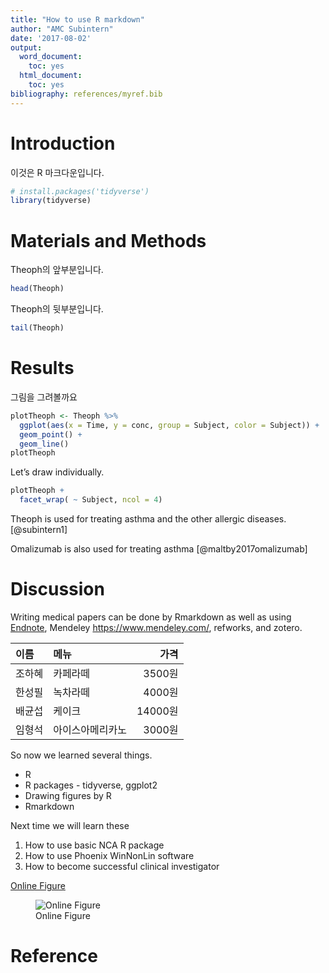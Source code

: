 ```yaml
---
title: "How to use R markdown"
author: "AMC Subintern"
date: '2017-08-02'
output:
  word_document:
    toc: yes
  html_document:
    toc: yes
bibliography: references/myref.bib
---
```


# Introduction

이것은 R 마크다운입니다.

```r
# install.packages('tidyverse')
library(tidyverse)
```

# Materials and Methods

Theoph의 앞부분입니다.

```r
head(Theoph)
```

Theoph의 뒷부분입니다.

```r
tail(Theoph)
```

# Results

그림을 그려볼까요

```r
plotTheoph <- Theoph %>% 
  ggplot(aes(x = Time, y = conc, group = Subject, color = Subject)) +
  geom_point() +
  geom_line()
plotTheoph
```

Let's draw individually.

```r
plotTheoph +
  facet_wrap( ~ Subject, ncol = 4)
```

Theoph is used for treating asthma and the other allergic diseases. [@subintern1]

Omalizumab is also used for treating asthma [@maltby2017omalizumab]

# Discussion

Writing medical papers can be done by Rmarkdown as well as using [Endnote](http://endnote.com/), Mendeley <https://www.mendeley.com/>, refworks, and zotero.

| 이름 | 메뉴 | 가격 |
| :-- | :-- | --: |
| 조하혜 | 카페라떼 | 3500원 |
| 한성필 | 녹차라떼 | 4000원 |
| 배균섭 | 케이크 | 14000원 |
| 임형석 | 아이스아메리카노 | 3000원 |

So now we learned several things.

- R
- R packages - tidyverse, ggplot2
- Drawing figures by R
- Rmarkdown

Next time we will learn these

1. How to use basic NCA R package 
1. How to use Phoenix WinNonLin software
1. How to become successful clinical investigator

[Online Figure](http://www.radiokorea.com/images/news/2017/02/17/251890/1.gif)

![Online Figure](http://www.radiokorea.com/images/news/2017/02/17/251890/1.gif)

# Reference
